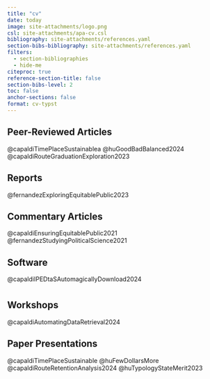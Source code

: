 ```yaml
---
title: "cv"
date: today
image: site-attachments/logo.png
csl: site-attachments/apa-cv.csl
bibliography: site-attachments/references.yaml
section-bibs-bibliography: site-attachments/references.yaml
filters:
  - section-bibliographies
  - hide-me
citeproc: true
reference-section-title: false
section-bibs-level: 2
toc: false
anchor-sections: false
format: cv-typst
---
```


```{=typst}

    #fa-icon("building-columns", size: 16pt) #h(0.1in) #text(16pt, weight: "bold")[Education]
    #line(length: 75%)

    #let neat(body) = context {
      let size = measure(body)
      let width = size.width
      let space = 0.6in - width
      {text(body); h(space)}
    }

    #neat[*Ph.D.*]Higher Education Administration #h(1fr) _Summer 2025 (Expected)_ \
    #block(inset: (left: 0.6in, right: 2in))[
      Minor in Urban and Regional Planning \
      Dissertation: _A collection of essays exploring the link between transportation and college student outcomes_ \
      University of Florida \
    ]

    #neat[*M.Ed.*]Research and Evaluation Methodology #h(1fr) _Fall 2024 (Expected)_ \
    #h(0.6in) University of Florida, FL #h(1fr) 

    #neat[*M.Ed.*]Student Personnel in Higher Education #h(1fr) _Spring 2020_ \
    #h(0.6in) University of Florida, FL

    #neat[*B.A.*]International Relations with Political Science #h(1fr) _Summer 2018_ \
    #h(0.6in) Year Abroad: Providence College, RI \
    #h(0.6in) University of Birmingham, UK


    #v(0.2in)
    #fa-icon("briefcase", size: 16pt)
    #h(0.1in)
    #text(16pt, weight: "bold")[Experience]
    #line(length: 75%)

    *Graduate Assistant & Fellow* #h(1fr) _August 2021 -- Present_ \
    #h(0.6in) University of Florida, FL \

    #block(inset: (left: 0.6in))[
      _*Teaching Experience*_ \
      EDH 7916: Contemporary Research in Higher Education -- _"The R Class"_ \
      
        #block(inset: (left: 0.6in))[
        _*Co-Instructor*_ #h(1fr) _Spring 2024_ \
        - Took over instruction and grading for the technical R portions of the course following Dr. Skinner's departure
        - Refreshed the #link("https://capaldi.info/7916/")[course website] including simpliying some of the core content (e.g. loops), updating the .Rmd lesson to Quarto, and adding a Tidyverse to SQL translation lesson
        - 4.3 out of 5.0 course evaluation #link("https://gatorevals.aa.ufl.edu/public-results/")[see public results]
        _*Teaching Assistant*_ #h(1fr) _Spring 2023_ \
        - Assisted Dr. Skinner with 1:1 troubleshooting for lessons and assignments during class and office hours
        - Designed and taught #link("https://edquant.github.io/edh7916/lessons/mapping_api.html")[a new lesson] on mapping and working with spatial data in R based off a real-world past GA task
        ]
        
      _*Research Experience*_ \
      - Created a time-series matrix of neighboring colleges to explore the impact of policy changes on transfer patterns
      - Spatially merged meteorological and government emergency response data with IPEDS to explore the impact of extreme weather on colleges
      - Spatially lined up TX community college service areas with high school districts to explore equity of institutional access
      - Gathered data and created tables and visualizations for a #link("https://partnershipfcc.org/publications/adequacy/")[report targeted at state policy makers]
      - Created a new dataset of state-run merit-based aid programs in the US which led to a #link("https://doi.org/10.1177/00915521241238753")[new typology being proposed]
    ]

    *Residence Hall Coordinator* #h(1fr) _July 2020 -- May 2021_ \
    #h(0.6in) University of Missouri, MO

    *Graduate Community Coordinator* #h(1fr) _July 2019 -- May 2020_ \
    #h(0.6in) University of Florida, FL

    *Summer Sessions Graduate Intern* #h(1fr) _May 2019 -- July 2019_ \
    #h(0.6in) Georgetown University, DC

    *Graduate Assistant* #h(1fr) _August 2018 -- May 2019_ \
    #h(0.6in) University of Florida

    *Advising Intern* #h(1fr) _January 2018 -- June 2018_ \
    #h(0.6in) US-UK Fulbright Commission

    *Student Ambassador* #h(1fr) _January 2015 -- June 2018_ \
    #h(0.6in) University of Birmingham



    #v(0.2in)
    #fa-icon("lightbulb", size: 16pt)
    #h(0.1in)
    #text(16pt, weight: "bold")[Technical Skills]
    #line(length: 75%)

    #block(stroke: rgb(255,165,0), fill: rgb(255,165,0,10%),
           inset: (left: 0.2in, top: 0.2in), radius: 3pt)[

    #grid(columns: (1fr, 1fr),
          inset: (bottom: 0.2in, right: 0.2in),

    [*Regression-Based Analysis*
    - Ordinary Least Squares
    - Logistic
    - Cox Proportional Hazard
    - Geographically Weighted
    - Fixed Effects],

    [*Quasi-Experimental Designs*
    - Propensity Scores
    - Instrumental Variables
    - Difference in Differences
    - Regression Discontinuity],

    [*Spatial Statistics*
    - Spatial Projections & Mapping
    - Distance Calculation
    - Clusters & Hot-Spots
    - Spatial Outlier
    - Interpolation],

    [*Psychometrics & Latent Variables*
    - Classical Test Theory
    - Factor Analysis
    - Item Response Theory
    - Basic Computational Psychometrics
    - Structural Equation Modeling],

    [*Natural Language Processing*
    - Structural Topic Modeling],

    [*Bayesian Statistics*
    - Bayesian Regression (MCMC)]
    )
    ]


    #block(stroke: rgb(166,166,166), fill: rgb(166,166,166,10%), inset: 0.05in, radius: 3pt)[

    #grid(
      columns: (4%, 10%, 4%, 11%, 4%, 13%, 4%, 8%, 4%, 11%, 4%, 23%),
      inset: 0.1in,
      
      align: left,
      [#fa-icon("r-project")], [R],
      [#image("site-attachments/shiny-icon.png", width: 0.2in)], [Shiny],
      [#fa-icon("python")], [Python],
      [#fa-icon("github")], [Git],
      [#fa-icon("z")], [Zotero],
      [#fa-icon("markdown")], [Quarto & Rmd],
      [#image("site-attachments/stata-icon.png", width: 0.15in)], [Stata],
      [#image("site-attachments/spss-icon.png", width: 0.2in)], [SPSS],
      [#image("site-attachments/qualtrics-icon.png", width: 0.15in)], [Qualtrics],
      [#image("site-attachments/arcgis-icon.png", width: 0.15in)], [GIS],
      [#image("site-attachments/typst-icon.png", width: 0.15in)], [Typst],
      [#fa-icon("windows")], [Microsoft Office],

    )

    ]


    #v(0.2in)
    #fa-icon("feather-pointed", size: 16pt)
    #h(0.1in)
    #text(16pt, weight: "bold")[Published Work]
    #line(length: 75%)

    #show regex("Capaldi, M. J.|Capaldi, M."): strong
    #show regex("Capaldi, M. J.|Capaldi, M."): emph

    #[#set par(leading: 0.5em, hanging-indent: 0.6in)

```

## Peer-Reviewed Articles

::: hide-me
<!-- @capaldiRouteRetentionPropensity -->
@capaldiTimePlaceSustainablea
@huGoodBadBalanced2024
@capaldiRouteGraduationExploration2023
:::

## Reports

::: hide-me
@fernandezExploringEquitablePublic2023
:::

## Commentary Articles

::: hide-me
@capaldiEnsuringEquitablePublic2021 @fernandezStudyingPoliticalScience2021
:::

## Software

::: hide-me
@capaldiIPEDtaSAutomagicallyDownload2024
:::

# 

```{=typst}
#v(0in)
#fa-icon("users", size: 16pt)
#h(0.1in)
#text(16pt, weight: "bold")[Conference Presentations]
#line(length: 75%)
```
## Workshops

::: hide-me
@capaldiAutomatingDataRetrieval2024
:::

## Paper Presentations

::: hide-me
@capaldiTimePlaceSustainable @huFewDollarsMore @capaldiRouteRetentionAnalysis2024 @huTypologyStateMerit2023
:::

# 

```{=typst}
]

#v(0in)
#fa-icon("sack-dollar", size: 16pt)
#h(0.1in)
#text(16pt, weight: "bold")[Funding]
#line(length: 75%)


#let neat(body) = context {
  let size = measure(body)
  let width = size.width
  let space = 0.9in - width
  {text(body); h(space)}
}

#neat("$1,000")Dr. Barbara Keener Dissertation Award #h(1fr) _2024_ \
#h(1.2in) University of Florida \
#neat("$2,500")Lincoln and Lillian Hall Fellowship in Memory of Albert G. Hall #h(1fr) _2024_ \
#h(1.2in) University of Florida \
#neat("$2,000")Patricia D. Conroy Endowed Scholarship #h(1fr) _2023_ \
#h(1.2in) University of Florida \
#neat("$31,000")Graduate School Funding Award #h(1fr) _2021 -- 2025_ \
#neat("& Tuition")#h(0.3in) University of Florida
```
